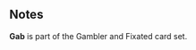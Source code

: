 {{CardPage
|quote = I'm not one to gossip, but I did see him yesterday with a suspiciously noisy bag.
|description = [[Gamble]] twice.<br/>[[Evoke]]: [[Prepare]] a card.<br/>[[Unplayable]], [[Expend]]
|character = Rook
|rarity = Uncommon
|decktype = Negotiation
|cardtype = Manipulate
|keywords = [[Gamble]], [[Evoke]], [[Prepare]], [[Unplayable]], [[Expend]]
|expreq = 8
|upgrade1 = Boosted Gab
|upgrade1summary = Gamble 1 additional time
|upgrade2 = Flexible Gab
|upgrade2summary = Remove [[Unplayable]], costs 0
}}

==Notes==
'''Gab''' is part of the Gambler and Fixated card set.